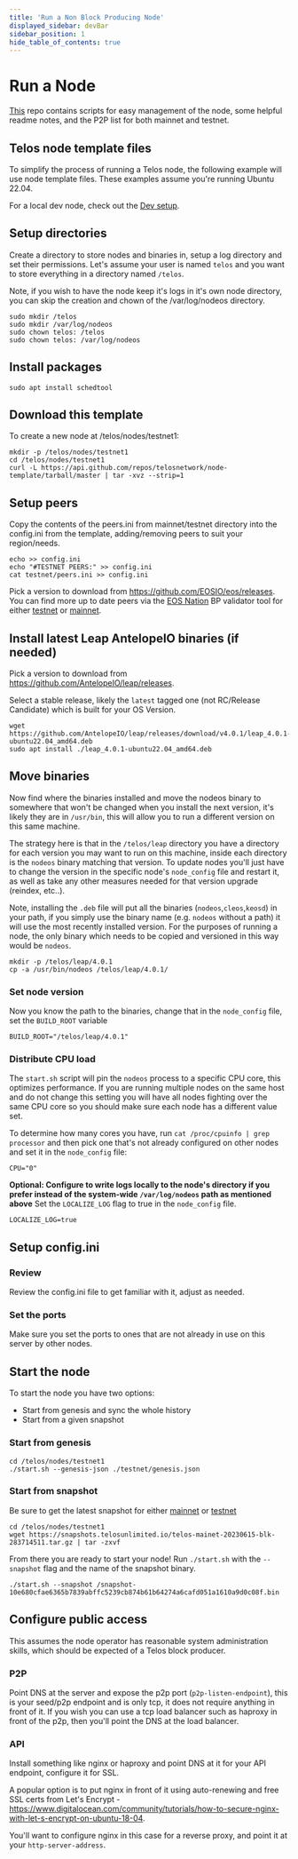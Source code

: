 ```yaml
---
title: 'Run a Non Block Producing Node'
displayed_sidebar: devBar
sidebar_position: 1
hide_table_of_contents: true
---
```


# Run a Node

[This](https://github.com/telosnetwork/node-template)  repo contains scripts for easy management of the node, some helpful readme notes, and the P2P list for both mainnet and testnet.


## Telos node template files

To simplify the process of running a Telos node, the following example will use node template files. These examples assume you're running Ubuntu 22.04.

For a local dev node, check out the [Dev setup](https://github.com/telosnetwork/node-template/blob/master/DEV_SETUP.md).

## Setup directories

Create a directory to store nodes and binaries in, setup a log directory and set their permissions. Let's assume your user is named `telos` and you want to store everything in a directory named `/telos`.

Note, if you wish to have the node keep it's logs in it's own node directory, you can skip the creation and chown of the /var/log/nodeos directory.

```shell
sudo mkdir /telos
sudo mkdir /var/log/nodeos
sudo chown telos: /telos
sudo chown telos: /var/log/nodeos
```

## Install packages
``` shell
sudo apt install schedtool
```

## Download this template
To create a new node at /telos/nodes/testnet1:
```shell
mkdir -p /telos/nodes/testnet1
cd /telos/nodes/testnet1
curl -L https://api.github.com/repos/telosnetwork/node-template/tarball/master | tar -xvz --strip=1
```

## Setup peers

Copy the contents of the peers.ini from mainnet/testnet directory into the config.ini from the template, adding/removing peers to suit your region/needs.
```shell
echo >> config.ini
echo "#TESTNET PEERS:" >> config.ini
cat testnet/peers.ini >> config.ini
```

Pick a version to download from https://github.com/EOSIO/eos/releases.
You can find more up to date peers via the [EOS Nation](https://eosnation.io/) BP validator tool for either [testnet](https://validate.eosnation.io/telostest/) or [mainnet](https://validate.eosnation.io/telos/).

## Install latest Leap AntelopeIO binaries (if needed)

Pick a version to download from https://github.com/AntelopeIO/leap/releases.

Select a stable release, likely the `latest` tagged one (not RC/Release Candidate) which is built for your OS Version.
```shell
wget https://github.com/AntelopeIO/leap/releases/download/v4.0.1/leap_4.0.1-ubuntu22.04_amd64.deb
sudo apt install ./leap_4.0.1-ubuntu22.04_amd64.deb
```

## Move binaries
Now find where the binaries installed and move the nodeos binary to somewhere that won't be changed when you install the next version, it's likely they are in `/usr/bin`, this will allow you to run a different version on this same machine.

The strategy here is that in the `/telos/leap` directory you have a directory for each version you may want to run on this machine, inside each directory is the `nodeos` binary matching that version.  To update nodes you'll just have to change the version in the specific node's `node_config` file and restart it, as well as take any other measures needed for that version upgrade (reindex, etc..).

Note, installing the `.deb` file will put all the binaries (`nodeos`,`cleos`,`keosd`) in your path, if you simply use the binary name (e.g. `nodeos` without a path) it will use the most recently installed version.  For the purposes of running a node, the only binary which needs to be copied and versioned in this way would be `nodeos`.
```shell
mkdir -p /telos/leap/4.0.1
cp -a /usr/bin/nodeos /telos/leap/4.0.1/
```

### Set node version
Now you know the path to the binaries, change that in the `node_config` file, set the `BUILD_ROOT` variable
```
BUILD_ROOT="/telos/leap/4.0.1"
```

### Distribute CPU load
The `start.sh` script will pin the `nodeos` process to a specific CPU core, this optimizes performance.  If you are running multiple nodes on the same host and do not change this setting you will have all nodes fighting over the same CPU core so you should make sure each node has a different value set.

To determine how many cores you have, run `cat /proc/cpuinfo | grep processor` and then pick one that's not already configured on other nodes and set it in the `node_config` file:
```
CPU="0"
```

__Optional: Configure to write logs locally to the node's directory if you prefer instead of the system-wide `/var/log/nodeos` path as mentioned above__
Set the `LOCALIZE_LOG` flag to true in the `node_config` file.
```
LOCALIZE_LOG=true
```

## Setup config.ini
### Review
Review the config.ini file to get familiar with it, adjust as needed.

### Set the ports
Make sure you set the ports to ones that are not already in use on this server by other nodes.

## Start the node
To start the node you have two options:

 - Start from genesis and sync the whole history
 - Start from a given snapshot
  
### Start from genesis
```shell
cd /telos/nodes/testnet1
./start.sh --genesis-json ./testnet/genesis.json
```
### Start from snapshot
Be sure to get the latest snapshot for either [mainnet](https://snapshots.telosunlimited.io/) or [testnet](https://snapshots.eosnation.io/)
```shell
cd /telos/nodes/testnet1
wget https://snapshots.telosunlimited.io/telos-mainet-20230615-blk-283714511.tar.gz | tar -zxvf
```
From there you are ready to start your node! Run `./start.sh` with the `--snapshot` flag and the name of the snapshot binary.
```shell
./start.sh --snapshot /snapshot-10e680cfae6365b7839abffc5239cb874b61b64274a6cafd051a1610a9d0c08f.bin
```

## Configure public access
This assumes the node operator has reasonable system administration skills, which should be expected of a Telos block producer.
### P2P
Point DNS at the server and expose the p2p port (`p2p-listen-endpoint`), this is your seed/p2p endpoint and is only tcp, it does not require anything in front of it.  If you wish you can use a tcp load balancer such as haproxy in front of the p2p, then you'll point the DNS at the load balancer.
### API
Install something like nginx or haproxy and point DNS at it for your API endpoint, configure it for SSL.

A popular option is to put nginx in front of it using auto-renewing and free SSL certs from Let's Encrypt - https://www.digitalocean.com/community/tutorials/how-to-secure-nginx-with-let-s-encrypt-on-ubuntu-18-04.

You'll want to configure nginx in this case for a reverse proxy, and point it at your `http-server-address`.
